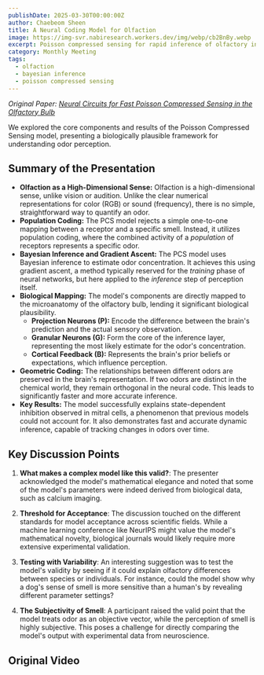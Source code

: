 ```yaml
---
publishDate: 2025-03-30T00:00:00Z
author: Chaebeom Sheen
title: A Neural Coding Model for Olfaction
image: https://img-svr.nabiresearch.workers.dev/img/webp/cb2BnBy.webp
excerpt: Poisson compressed sensing for rapid inference of olfactory information (NeurIPS, 2023)
category: Monthly Meeting
tags:
  - olfaction
  - bayesian inference
  - poisson compressed sensing
---
```



_Original Paper: [Neural Circuits for Fast Poisson Compressed Sensing in the
Olfactory Bulb](https://openreview.net/pdf?id=Cxn1FpnNvG)_

We explored the core components and results of the Poisson Compressed Sensing
model, presenting a biologically plausible framework for understanding odor
perception.

## Summary of the Presentation

- **Olfaction as a High-Dimensional Sense:** Olfaction is a high-dimensional sense,
  unlike vision or audition. Unlike the clear numerical representations for color
  (RGB) or sound (frequency), there is no simple, straightforward way to quantify
  an odor.
- **Population Coding:** The PCS model rejects a simple one-to-one mapping between
  a receptor and a specific smell. Instead, it utilizes population coding, where
  the combined activity of a _population_ of receptors represents a specific
  odor.
- **Bayesian Inference and Gradient Ascent:** The PCS model uses Bayesian inference
  to estimate odor concentration. It achieves this using gradient ascent, a method
  typically reserved for the _training_ phase of neural networks, but here applied
  to the _inference_ step of perception itself.
- **Biological Mapping:** The model's components are directly mapped to the
  microanatomy of the olfactory bulb, lending it significant biological
  plausibility.
  - **Projection Neurons (P):** Encode the difference between the brain's
    prediction and the actual sensory observation.
  - **Granular Neurons (G):** Form the core of the inference layer, representing
    the most likely estimate for the odor's concentration.
  - **Cortical Feedback (B):** Represents the brain's prior beliefs or
    expectations, which influence perception.
- **Geometric Coding:** The relationships between different odors are preserved in
  the brain's representation. If two odors are distinct in the chemical world,
  they remain orthogonal in the neural code. This leads to significantly faster
  and more accurate inference.
- **Key Results:** The model successfully explains state-dependent inhibition
  observed in mitral cells, a phenomenon that previous models could not account
  for. It also demonstrates fast and accurate dynamic inference, capable of
  tracking changes in odors over time.

## Key Discussion Points

1. **What makes a complex model like this valid?**: The presenter acknowledged the
   model's mathematical elegance and noted that some of the model's parameters
   were indeed derived from biological data, such as calcium imaging.

2. **Threshold for Acceptance**: The discussion touched on the different standards
   for model acceptance across scientific fields. While a machine learning
   conference like NeurIPS might value the model's mathematical novelty,
   biological journals would likely require more extensive experimental
   validation.

3. **Testing with Variability**: An interesting suggestion was to test the model's
   validity by seeing if it could explain olfactory differences between species
   or individuals. For instance, could the model show why a dog's sense of smell
   is more sensitive than a human's by revealing different parameter settings?

4. **The Subjectivity of Smell**: A participant raised the valid point that the
   model treats odor as an objective vector, while the perception of smell is
   highly subjective. This poses a challenge for directly comparing the model's
   output with experimental data from neuroscience.

## Original Video

<YouTube id="DpvkakMWNh8" title="Poisson Compressed Sensing Model of Olfaction" />
